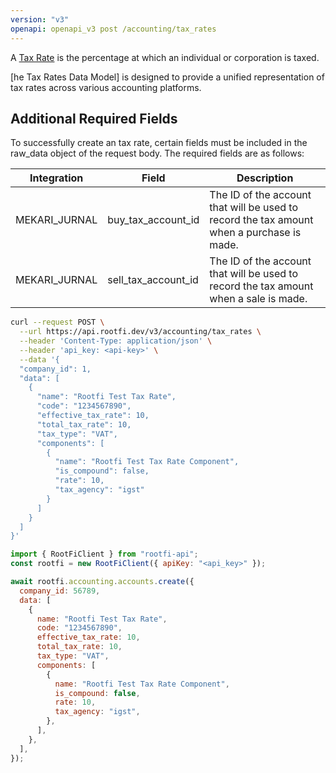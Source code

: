 ```yaml
---
version: "v3"
openapi: openapi_v3 post /accounting/tax_rates
---
```


A [Tax Rate](https://docs.rootfi.dev/api-reference/tax-rates/overview) is the percentage at which an individual or corporation is taxed.

[he Tax Rates Data Model] is designed to provide a unified representation of tax rates across various accounting platforms.

## Additional Required Fields

To successfully create an tax rate, certain fields must be included in the raw_data object of the request body. The required fields are as follows:

| Integration   | Field               | Description                                                                               |
| ------------- | ------------------- | ----------------------------------------------------------------------------------------- |
| MEKARI_JURNAL | buy_tax_account_id  | The ID of the account that will be used to record the tax amount when a purchase is made. |
| MEKARI_JURNAL | sell_tax_account_id | The ID of the account that will be used to record the tax amount when a sale is made.     |

<RequestExample>

```bash cURL
curl --request POST \
  --url https://api.rootfi.dev/v3/accounting/tax_rates \
  --header 'Content-Type: application/json' \
  --header 'api_key: <api-key>' \
  --data '{
  "company_id": 1,
  "data": [
    {
      "name": "Rootfi Test Tax Rate",
      "code": "1234567890",
      "effective_tax_rate": 10,
      "total_tax_rate": 10,
      "tax_type": "VAT",
      "components": [
        {
          "name": "Rootfi Test Tax Rate Component",
          "is_compound": false,
          "rate": 10,
          "tax_agency": "igst"
        }
      ]
    }
  ]
}'
```

```javascript NodeJS
import { RootFiClient } from "rootfi-api";
const rootfi = new RootFiClient({ apiKey: "<api_key>" });

await rootfi.accounting.accounts.create({
  company_id: 56789,
  data: [
    {
      name: "Rootfi Test Tax Rate",
      code: "1234567890",
      effective_tax_rate: 10,
      total_tax_rate: 10,
      tax_type: "VAT",
      components: [
        {
          name: "Rootfi Test Tax Rate Component",
          is_compound: false,
          rate: 10,
          tax_agency: "igst",
        },
      ],
    },
  ],
});
```

</RequestExample>
